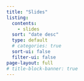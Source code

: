 ```yaml
---
title: "Slides"
listing:
  contents:
    - slides
  sort: "date desc"
  type: default
  # categories: true
  sort-ui: false
  filter-ui: false
page-layout: full
# title-block-banner: true
---
```

